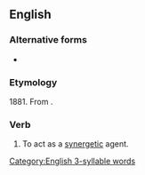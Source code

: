 ==English==

===Alternative forms===
* {{l|en|synergise}}

===Etymology===
1881. From {{suffix|en|synergy|ize}}.

===Verb===
{{en-verb}}

# To act as a [[synergetic]] agent.

[[Category:English 3-syllable words]]